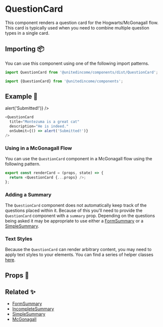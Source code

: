 
# QuestionCard

This component renders a question card for the Hogwarts/McGonagall flow. This card is typically used when you need to combine multiple question types in a single card.

## Importing 📦

You can use this component using one of the following import patterns.

```javascript
import QuestionCard from '@unitedincome/components/dist/QuestionCard';
```

```javascript
import {QuestionCard} from '@unitedincome/components';
```

## Example 🚀

<Preview>
  <QuestionCard
    title="Montezuma is a great cat"
    description="He is indeed."
    shortTitle="Monte"
    onSubmit={() => alert('Submitted!')}
  />
</Preview>

```javascript
<QuestionCard
  title="Montezuma is a great cat"
  description="He is indeed."
  onSubmit={() => alert('Submitted!')}
/>
```

### Using in a McGonagall Flow

You can use the `QuestionCard` component in a McGonagall flow using the following pattern.

```javascript
export const renderCard = (props, state) => {
  return <QuestionCard {...props} />;
};
```

### Adding a Summary

The `QuestionCard` component does not automatically keep track of the questions placed within it. Because of this you'll need to provide the `QuestionCard` component with a `summary` prop. Depending on the questions being asked it may be appropriate to use either a [FormSummary](?path=/docs/molecules-formsummary--default) or a [SimpleSummary](?path=/docs/molecules-simplesummary--default).

### Text Styles

Because the `QuestionCard` can render arbitrary content, you may need to apply text styles to your elements. You can find a series of helper classes [here](/?path=/story/utilities-styles--typography).

## Props 🔧

<Props of={QuestionCard} />

## Related ✨

- [FormSummary](/?path=/story/molecules-formsummary--default)
- [IncompleteSummary](/?path=/story/molecules-incompletesummary--default)
- [SimpleSummary](/?path=/story/molecules-simplesummary--default)
- [McGonagall](/?path=/story/templates-mcgonagall--default)
